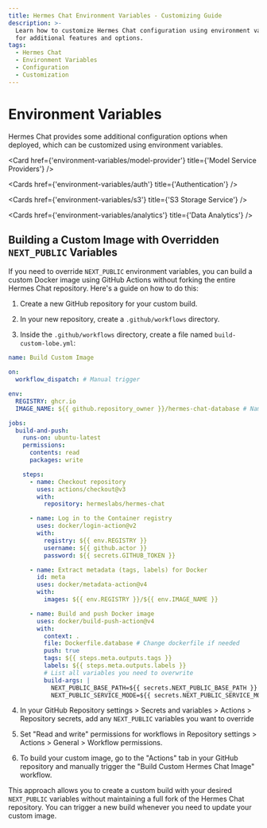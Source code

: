 ```yaml
---
title: Hermes Chat Environment Variables - Customizing Guide
description: >-
  Learn how to customize Hermes Chat configuration using environment variables
  for additional features and options.
tags:
  - Hermes Chat
  - Environment Variables
  - Configuration
  - Customization
---
```


# Environment Variables

Hermes Chat provides some additional configuration options when deployed, which can be customized using environment variables.

<Cards>
  <Card href={'environment-variables/basic'} title={'Basic Environment Variables'} />

  <Card href={'environment-variables/model-provider'} title={'Model Service Providers'} />

  <Cards href={'environment-variables/auth'} title={'Authentication'} />

  <Cards href={'environment-variables/s3'} title={'S3 Storage Service'} />

  <Cards href={'environment-variables/analytics'} title={'Data Analytics'} />
</Cards>

## Building a Custom Image with Overridden `NEXT_PUBLIC` Variables

If you need to override `NEXT_PUBLIC` environment variables, you can build a custom Docker image using GitHub Actions without forking the entire Hermes Chat repository. Here's a guide on how to do this:

1. Create a new GitHub repository for your custom build.

2. In your new repository, create a `.github/workflows` directory.

3. Inside the `.github/workflows` directory, create a file named `build-custom-lobe.yml`:

```yaml
name: Build Custom Image

on:
  workflow_dispatch: # Manual trigger

env:
  REGISTRY: ghcr.io
  IMAGE_NAME: ${{ github.repository_owner }}/hermes-chat-database # Name of your image

jobs:
  build-and-push:
    runs-on: ubuntu-latest
    permissions:
      contents: read
      packages: write

    steps:
      - name: Checkout repository
        uses: actions/checkout@v3
        with:
          repository: hermeslabs/hermes-chat

      - name: Log in to the Container registry
        uses: docker/login-action@v2
        with:
          registry: ${{ env.REGISTRY }}
          username: ${{ github.actor }}
          password: ${{ secrets.GITHUB_TOKEN }}

      - name: Extract metadata (tags, labels) for Docker
        id: meta
        uses: docker/metadata-action@v4
        with:
          images: ${{ env.REGISTRY }}/${{ env.IMAGE_NAME }}

      - name: Build and push Docker image
        uses: docker/build-push-action@v4
        with:
          context: .
          file: Dockerfile.database # Change dockerfile if needed
          push: true
          tags: ${{ steps.meta.outputs.tags }}
          labels: ${{ steps.meta.outputs.labels }}
          # List all variables you need to overwrite
          build-args: |
            NEXT_PUBLIC_BASE_PATH=${{ secrets.NEXT_PUBLIC_BASE_PATH }}
            NEXT_PUBLIC_SERVICE_MODE=${{ secrets.NEXT_PUBLIC_SERVICE_MODE }}
```

4. In your GitHub Repository settings > Secrets and variables > Actions > Repository secrets, add any `NEXT_PUBLIC` variables you want to override

5. Set "Read and write" permissions for workflows in Repository settings > Actions > General > Workflow permissions.

6. To build your custom image, go to the "Actions" tab in your GitHub repository and manually trigger the "Build Custom Hermes Chat Image" workflow.

This approach allows you to create a custom build with your desired `NEXT_PUBLIC` variables without maintaining a full fork of the Hermes Chat repository. You can trigger a new build whenever you need to update your custom image.
